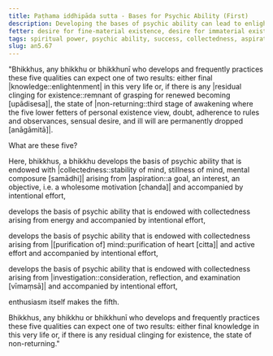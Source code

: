 ```yaml
---
title: Paṭhama iddhipāda sutta - Bases for Psychic Ability (First)
description: Developing the bases of psychic ability can lead to enlightenment in this very life or the state of non-returning.
fetter: desire for fine-material existence, desire for immaterial existence, conceit, restlessness, ignorance
tags: spiritual power, psychic ability, success, collectedness, aspiration, persistence, energy, mind, investigation, reflection, close examination, an, an5
slug: an5.67
---
```


"Bhikkhus, any bhikkhu or bhikkhunī who develops and frequently practices these five qualities can expect one of two results: either final |knowledge::enlightenment| in this very life or, if there is any |residual clinging for existence::remnant of grasping for renewed becoming [upādisesa]|, the state of |non-returning::third stage of awakening where the five lower fetters of personal existence view, doubt, adherence to rules and observances, sensual desire, and ill will are permanently dropped [anāgāmitā]|.

What are these five?

Here, bhikkhus, a bhikkhu develops the basis of psychic ability that is endowed with |collectedness::stability of mind, stillness of mind, mental composure [samādhi]| arising from |aspiration::a goal, an interest, an objective, i.e. a wholesome motivation [chanda]| and accompanied by intentional effort,

develops the basis of psychic ability that is endowed with collectedness arising from energy and accompanied by intentional effort,

develops the basis of psychic ability that is endowed with collectedness arising from |[purification of] mind::purification of heart [citta]| and active effort and accompanied by intentional effort,

develops the basis of psychic ability that is endowed with collectedness arising from |investigation::consideration, reflection, and examination [vīmaṃsā]| and accompanied by intentional effort,

enthusiasm itself makes the fifth.

Bhikkhus, any bhikkhu or bhikkhunī who develops and frequently practices these five qualities can expect one of two results: either final knowledge in this very life or, if there is any residual clinging for existence, the state of non-returning."